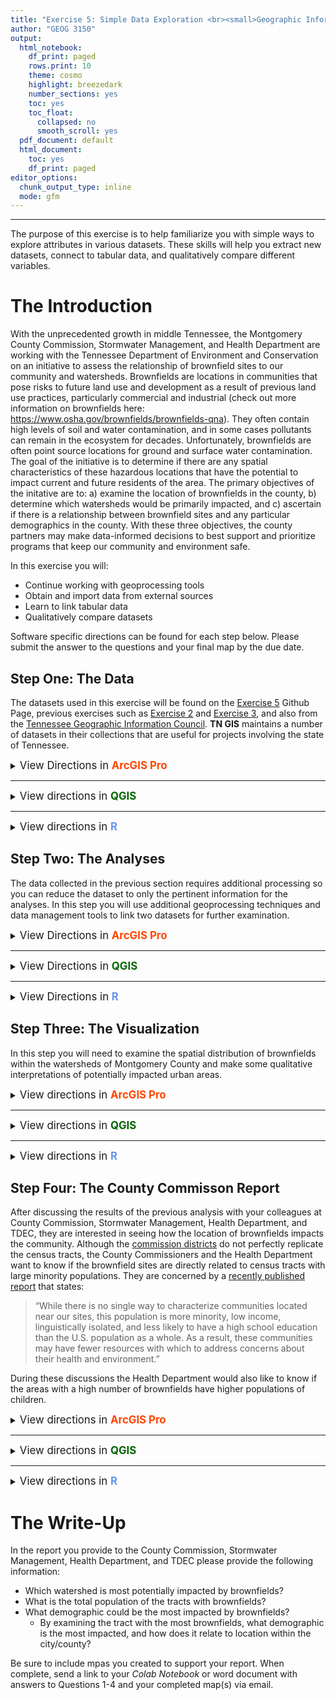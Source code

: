 ```yaml
---
title: "Exercise 5: Simple Data Exploration <br><small>Geographic Information Systems 1 Lab</small></br>"
author: "GEOG 3150"
output:
  html_notebook:
    df_print: paged
    rows.print: 10
    theme: cosmo
    highlight: breezedark
    number_sections: yes
    toc: yes
    toc_float:
      collapsed: no
      smooth_scroll: yes
  pdf_document: default
  html_document:
    toc: yes
    df_print: paged
editor_options:
  chunk_output_type: inline
  mode: gfm
---
```


```{=html}
<style type="text/css">

h1.title {
  font-size: 40px;
  font-family: "Times New Roman", Times, serif;
  color: DarkBlue;
  text-align: center;
}
h4.author { /* Header 4 - and the author and data headers use this too  */
  font-size: 20px;
  font-family: "Times New Roman", Times, serif;
  color: DarkBlue;
  text-align: center;
}

.zoom {
  transform-origin: 40% 50% 0;
  transition: transform .2s;
  margin: 0 auto;
}
.zoom img{
	width:auto;
	height:auto;	
}
.zoom:hover {
  transform: scale(2);
}

th, td {padding: 5px;}

</style>
```
<hr></hr>

The purpose of this exercise is to help familiarize you with simple ways to explore attributes in various datasets. These skills will help you extract new datasets, connect to tabular data, and qualitatively compare different variables.

# The Introduction

With the unprecedented growth in middle Tennessee, the Montgomery County Commission, Stormwater Management, and Health Department are working with the Tennessee Department of Environment and Conservation on an initiative to assess the relationship of brownfield sites to our community and watersheds. Brownfields are locations in communities that pose risks to future land use and development as a result of previous land use practices, particularly commercial and industrial (check out more information on brownfields here: [https://www.osha.gov/brownfields/brownfields-qna](https://www.osha.gov/brownfields/brownfields-qna)). They often contain high levels of soil and water contamination, and in some cases pollutants can remain in the ecosystem for decades. Unfortunately, brownfields are often point source locations for ground and surface water contamination. 
The goal of the initiative is to determine if there are any spatial characteristics of these hazardous locations that have the potential to impact current and future residents of the area. The primary objectives of the initative are to: a) examine the location of brownfields in the county, b) determine which watersheds would be primarily impacted, and c) ascertain if there is a relationship between brownfield sites and any particular demographics in the county. With these three objectives, the county partners may make data-informed decisions to best support and prioritize programs that keep our community and environment safe.

In this exercise you will:

-   Continue working with geoprocessing tools
-   Obtain and import data from external sources
-   Learn to link tabular data
-   Qualitatively compare datasets

Software specific directions can be found for each step below. Please submit the answer to the questions and your final map by the due date.

## Step One: The Data

The datasets used in this exercise will be found on the [Exercise 5](https://github.com/chrismgentry/GIS1-Exercise-5) Github Page, previous exercises such as [Exercise 2](https://github.com/chrismgentry/GIS1-Exercise-2) and [Exercise 3](https://github.com/chrismgentry/GIS1-Exercise-3), and also from the [Tennessee Geographic Information Council](http://www.tngis.org/data-collections.htm). **TN GIS** maintains a number of datasets in their collections that are useful for projects involving the state of Tennessee. 

<details>
<summary><big>View Directions in <b> [ArcGIS Pro]{style="color:#ff4500"} </b></big></summary>

As with previous exercises you should begin by launching [ArcGIS Pro]{style="color:#ff4500"}, creating a new blank template, and creating a folder for this specific exercise. You should now see the typical starting screen that greeted you in all of the previous exercises. While some of the data for this exercise you may already have in previous exercise folders, you will start this lab by downloading a dataset from **TN GIS**. While they maintain a number of quality collections, you will specifically download the _statewide watershed coverage (12 digit Hydrologic Unit Code)_ for Tennessee. This information can be found at the following link: [http://www.tngis.org/water.htm](http://www.tngis.org/water.htm). On that page you will find the link for **"Download Watershed Coverage"**. Click the link, and using the download button <img src= "Images/google-drive-download.jpg" alt="Google Drive Download Button" width = "20" height = "20"> in the upper-right corner, save the _tn_wbd_ zip file to your project folder.

<p align="center"><img src= "Images/tngis-website.png" alt="TN GIS Water Data Download" style="width:100%"></p>

Once you have downloaded the file, navigate to the saved location to unzip the file. Within the unzipped folder you will find three additional folders titled:

- tn_8dig_huc
- tn_12dig_huc
- tn_250k_huc

These are watershed files at varying levels of detail. For hydrologic units you are looking for one with the largest number of digits to get the largest scale data. So for this exercise you will unzip the **tn_12dig_huc** dataset.

<p align="center"><img src= "Images/second-unzip.jpg" alt="tn_12dig_huc.zip extract" style="width:100%"></p>

Finally, with that final folder extracted you will find a folder titled _hydrologic_units_ that will contain a shapefile named **wbdhu12_a_tn.shp** that will be used in this exercise. This is the polygon file representing the 12 digit hydrologic unit codes for the entire state of Tennessee.

Next, you will need the _tornado_data_ file from Exercise 2 and the _census_tracts_ data from Exercise 3. You have a few options for obtaining this data. You can download the data again (but this time to the new project folder), you can navigate to the Exercise 2 and Exercise 3 project folders, respectively, on your computer and copy the zip files to the Exercise 5 project folder, or you can copy the data over using the catalog pane in [ArcGIS Pro]{style="color:#ff4500"}. While the first two options are relatively straight forward, it is important to learn how to navigate and use the catalog in ArcGIS. 

On the _View_ tab, click the Catalog Pane button <img src= "Images/catalog-pane-button.jpg" alt="Catalong Pane Button" width = "14" height = "20"> to open the Catalog Window Pane on the right side of the screen. On the project tab, right-click on the folders option and click "Add Folder Connection. In the resulting window navigate to the folder you would like to connect to and single-click the folder to select it. You don't want to double-click into the folder. You should see the name of the folder appear at the bottom of the window and the OK button should be available.

<p align="center"><img src= "Images/catalog-pane-windows.png" alt="Accessing Catalog Pane" style="width:100%"></p>

Once you have connected to the additional folders you want to use in conjunction with this project you can navigate to them within the _Folders_ link in the Catalog Pane. While you could add data directly from the other folders, the best practice might be to copy the data from one project to another. If for example you plan to alter the data then using it directly from the previous folder would alter it there as well. This could cause future issues when returning to that project. For this exercise you can navigate to the Exercise 2 folder and copy the _tornado_data_ file and paste it in the Exercise 5 folder. This is the safest way to move data such as shapefiles or geodatabases. Because the various data types contain numerous individual files to make up a dataset, catalog will copy/move them all correctly. If you tried to move them using File Explorer and missed one of the files associated with that data it might not work appropriately. So for Exercise 5, you will need to copy the _tornado_data_ and _montco_tracts_ data from exercises two and three respectively.

<p align="center"><div class="zoom"><img src= "Images/catalog-copy-paste.png" alt="Copy and Paste Data in Catalog Pane" style="width:100%"></div></p>

Finally, you will need to download the **Brownfields** and **Demographics** data from the [Exercise 5, GitHub Data](https://github.com/chrismgentry/GIS1-Exercise-5/tree/main/Data) page. Save both in your Exercise 5 project folder and unzip the **brownfields.zip** file to access the dataset.

<big><b>Question No. 1</b></big><br>
Using **File Explorer**, examine the dataset contained in the _brownfields.zip_ file and answer the following question:
<blockquote>
What is the common name of the extracted files? How many are there? What are the various file extensions?
</blockquote>
<small>The library of Congress has a great description of the various extensions [here](https://www.loc.gov/preservation/digital/formats/fdd/fdd000280.shtml).</small>
</details>
<hr></hr>

<details>
<summary><big>View directions in <b> [QGIS]{style="color: #006400"} </b></big></summary>

As with previous exercises you should begin by launching [QGIS]{style="color: #006400"}, creating a new empty project, and creating a project folder for this specific exercise. You should now see the typical starting screen that greeted you in all of the previous exercises. While some of the data for this exercise you may already have in previous exercise folders, you will start this lab by downloading a dataset from **TN GIS**. While they maintain a number of quality collections, you will specifically download the _statewide watershed coverage (12 digit Hydrologic Unit Code)_ for Tennessee. This information can be found at the following link: [http://www.tngis.org/water.htm](http://www.tngis.org/water.htm). On that page you will find the link for **"Download Watershed Coverage"**. Click the link, and using the download button <img src= "Images/google-drive-download.jpg" alt="Google Drive Download Button" width = "20" height = "20"> in the upper-right corner, save the _tn_wbd_ zip file to your project folder.

<p align="center"><img src= "Images/tngis-website.png" alt="TN GIS Water Data Download" style="width:100%"></p>

Once you have downloaded the file, navigate to the saved location to unzip the file. Within the unzipped folder you will find three additional folders titled:

- tn_8dig_huc
- tn_12dig_huc
- tn_250k_huc

These are watershed files at varying levels of detail. For hydrologic units you are looking for one with the largest number of digits to get the largest scale data. So for this exercise you will unzip the **tn_12dig_huc** dataset.

<p align="center"><img src= "Images/second-unzip.jpg" alt="tn_12dig_huc.zip extract" style="width:100%"></p>

Finally, with that final folder extracted you will find a folder titled _hydrologic_units_ that will contain a shapefile named **wbdhu12_a_tn.shp** that will be used in this exercise. This is the polygon file representing the 12 digit hydrologic unit codes for the entire state of Tennessee.

Next, you will need the _tornado_data_ file from Exercise 2 and the _census_tracts_ data from Exercise 3. You have a few options for obtaining this data. You can download the data again (but this time to the new project folder), you can navigate to the Exercise 2 and Exercise 3 project folders, respectively, on your computer and copy the zip files to the Exercise 5 project folder, or you can copy the data over using the _browser window_ in [QGIS]{style="color: #006400"}. While the first two options are relatively straight forward, it is important to be confident navigating and using the browser in QGIS.

If you created a "favorites" folder you will most likely navigate within that location, however, if you haven't created a favorite folder you will search through your drives for the _tornado_data_ file from Exercise 2. Once you locate the file, right/CRTL click on the file and select **Export Layer > To File...**. In the resulting window select _ESRI Shapefile_ as the "Format", for the "File name" click on the browse button <img src= "Images/qgis-file-location-button.jpg" alt="Browse Location Button" width = "20" height = "20"> and give it a file name and save it to your Exercise 5 project folder. If you check the "Add Saved File to Map" button and click OK the file will be added to your layers. 

<p align="center"><div class="zoom"><img src= "Images/qgis-browser.png" alt="Export file from Browser" style="width:100%"></div></p>

Repeat this process for the _census_tracts_ data from Exercise 3. While you could add data directly from the other folders, the best practice might be to export the data from one project to another. If for example you plan to alter the data then using it directly from the previous folder would alter it there as well. This could cause future issues when returning to that project. With these two files added to your layers you only need to download the **Brownfields** and **Demographics** data from the [Exercise 5, GitHub Data](https://github.com/chrismgentry/GIS1-Exercise-5/tree/main/Data) page. Save both in your Exercise 5 project folder and unzip the **brownfields.zip** file to access the dataset.

<big><b>Question No. 1</b></big><br>
Using **File Explorer/Finder**, examine the dataset contained in the _brownfields.zip_ file and answer the following question:
<blockquote>
What is the common name of the extracted files? How many are there? What are the various file extensions?
</blockquote>
<small>The library of Congress has a great description of the various extensions [here](https://www.loc.gov/preservation/digital/formats/fdd/fdd000280.shtml).</small>

</details>
<hr></hr>

<details><summary><big>View directions in <b> [R]{style="color: #6495ED"} </b></span></big></summary>
Before you begin, you will need to open the [Ex5 Colab Notebook](https://github.com/chrismgentry/GIS1-Exercise-5/blob/main/GIS1_EX5.ipynb) and insert **tocolab** after _github_ in the URL to open in the _Colab Environment_. As you have seen before, [R]{style="color: #6495ED"} requires various packages to complete certain analyses. In this exercise you will be using a large number of packages including: **googledrive, tidyverse, ggsn, cowplot, maps, mapproj, raster, rgeos, rgdal, sp, sf, biscale**. Each of these packages also contain various dependencies so it will take a while to load. In previous exercises you installed and loaded packages individually. This requires two lines of code for each package. Therefore this exercise would begin with twenty-four lines to install and load the necessary packages. So in this exercise you will learn to install and load the packages in a three line script. The first line lists the packages, the second line installs all packages, and the third line loads them. In later exercises you will learn to use a library management package to check for libraries on your computer, install them if necessary, and load the packages necessary for the project. For this exercise you will use the following script:

```r
packages<-c('googledrive','tidyverse','ggsn','cowplot','maps','mapproj',
            'raster','rgeos','rgdal','sp','sf','biscale')
sapply(packages, install.packages, character.only = TRUE)
sapply(packages, require, character.only = TRUE)
```

As with [Exercise 3](https://chrismgentry.github.io/GIS1-Exercise-3/) the `tigris` package needs to be loaded separately from other packages with the following script:

```r
devtools::install_github('walkerke/tigris')
library('tigris')
```

The datasets needed for this exercise include: census tracts from [Exercise 3](https://github.com/chrismgentry/GIS1-Exercise-3/tree/main/Data), watersheds data from [TN GIS](http://www.tngis.org/water.htm), brownfields information and demographics data from this [exercise](https://github.com/chrismgentry/GIS1-Exercise-5/tree/main/Data). As with previous exercises all of the data for this lab will be able to be downloaded direct from either a [GitHub Page](https://github.com/chrismgentry/GIS1-Exercise-5) or from a public website. The data from the TN GIS is stored in a Google Drive folder. Most cloud storage platforms have unique data structure that require more detailed download information than a simple \*.csv being stored on a webpage. So to download a file from Google Drive you will use the `googledrive` package that was installed in the list of packages above.

To avoid connecting your own Google credientials you will begin by using the `drive_deauth` function which suspends authorization credentials. Depending on your use of Google Drive within R you may need to provide your login credentials or an access token. If you navigate to [http://www.tngis.org/water.htm](http://www.tngis.org/water.htm) you will find the link for **"Download Watershed Coverage"**. 

<p align="center"><img src= "Images/tngis-website.png" alt="TN GIS Water Data Download" style="width:100%"></p>

By clicking the link, a new window will open with a Google Drive download page. On this screen you can locate the _file ID_ within the URL.

<p align="center"><img src= "Images/google-drive-link.png" alt="Google Drive Download Link" style="width:100%"></p>

This ID will be used in the `drive_downloads` function to obtain the file.

```r
drive_deauth()
drive_download(as_id("0B9UIdGiB_LXOeVVQNm91bGpvUUE"), overwrite = TRUE)
```

On the Google Colaboratory page you will see a folder button <img src= "Images/google-colab-files-button.jpg" alt="Google Colab Files Button" width="20" height="20"> on the left that opens a new pane on the left of the screen. The "directory" for this location is `/content/` which can be directly accessed within Colab. 

<p align="center"><img src= "Images/colab-files-tab.png" alt="Colab Files Tab" style="width:100%"></p>

The script above downloaded the **tn_wbd.zip** file that is now located in the contents folder. You can use the `unzip` function to extract the necessary data.

```r
unzip('tn_wbd.zip')
```

In the folders pane you can see three additional files were extracted. These are watershed files at varying levels of detail. For hydrologic units the file option with the largest number of digits (e.g. 8-digit Huc vs 12-digit HUC) provides the largest scale data. So for this exercise you will unzip the **tn_12dig_huc.zip** dataset. In order to help organize the data, you will add a _exdir =_ call to the script to create a new folder for the data within the contents folder. Because this exercise is specific to Colab the scripts below will differ if you are using different IDE for R.

```r
unzip('tn_12dig_huc.zip', exdir = "/content/watersheds")
```

Now you can open the watersheds folder and view the contents. Due to the file structure of the zip file, the uncompressed data now contains the characters **hydrologic_units\\** in front of the file name. [R]{style="color: #6495ED"} will not permit these characters within a file or object therefore you need to rename the data before you can continue.

<p align="center"><div class="zoom"><img src= "Images/colab-file-names.png" alt="Inaccessible File Names" style="width:100%"></div></p>

To start this process you will create a list of files in the _watershed_ folder that contains the "hydrologic_units" prefix. Since we need to consistently remove the first seventeen characters, you can use the `sub` function to remove those characters. Alternatively if you just needed to rename some files you could add characters between the apostrophes.

```r
names <- list.files(path = "/content/watersheds", pattern = "hydrologic_units")
new_names <- sub('.................','',names)
```

Because `file.rename` operates at the root directory level, you need to temporarily direct the working directory to the location of the inappropriately named files, rename them, then return to the correct working directory. It is possible there is a way around this, unfortunately via Colab or RStudio I do not know how to use `file.name` outside of the directory containing the values.

```r
setwd("/content/watersheds")
file.rename(names,new_names)
setwd("/content")
```

If you navigate back to the files pane you can now see the watershed files have been renamed. To return to the content folder you can use the _up directory_ button <img src= "Images/colab-files-up-button.jpg" alt="Google Colab Up Directory Button" width="20" height="20">.

<p align="center"><div class="zoom"><img src= "Images/colab-new-names.png" alt="Renamed File" style="width:100%"></div></p>

Now you can use the `readOGR` function from `rgeos` to rad in the shapefile to a new object.

```r
watersheds_data <- readOGR("/content/watersheds/wbdhu12_a_tn.shp")
```

With the watersheds dataset created you need to address the remaining datasets. Using similar steps to previous exercises you will now download and create a brownfields dataset. You will also create a new folder for this data just like in the watershed script above.

```r
download.file('https://github.com/chrismgentry/GIS1-Exercise-5/raw/main/Data/brownfields.zip', 'brownfields.zip')
unzip('brownfields.zip', exdir = "/content/brownfields")
brownfields_data <- readOGR("/content/brownfields/brownfields.shp")
```

The next dataset to import will be the [demographics](https://github.com/chrismgentry/GIS1-Exercise-5/blob/main/Data/demographics.csv) dataset from the exercise GitHub page. Because the data is a simple \*.csv file it can easily be read in with the `read.csv` function.

```r
demographics <- read.csv('https://raw.githubusercontent.com/chrismgentry/GIS1-Exercise-5/main/Data/demographics.csv')
```

The final dataset to import is the census tract for Montgomery County. Using the `tigris` package like in [Exercise 3, Step 1](https://chrismgentry.github.io/GIS1-Exercise-3/#11_Step_One:_The_Data) you can use `tracts` to obtain the dataset.

```r
montco_tracts <- tracts("TN", county = "Montgomery")
```

Three of these datasets (brownfields, watersheds, and census tracts) are already in spatial data formats. In order to perform further analysis you need to make sure they have the same coordinate reference system (crs).

```r
crs(watersheds_data)
crs(brownfields_data)
crs(montco_tracts)
```

You can see they are all in different projections. Therefore you need to reproject them under a single crs. For this exercise you will use **EPSG:4326** which in R appears as _+proj=longlat +datum=WGS84 +no_defs_ when referenced in the script. Because the brownfields data is already in this crs you can use it or the EPSG to correct the other datasets. Remember from _Exercise 3_ that data from `tigris` is in a slightly different spatial data structure ( _sf_ vs. _SpatialPolygonsDataFrame_) so the process to reproject that data will vary from the watersheds dataset.

```r
watersheds_data <- spTransform(watersheds_data, crs(brownfields_data))
montco_tracts <- st_transform(montco_tracts, 4326)
```

You can now check the crs information for each dataset and they should all be in EPSG:4326 (or +proj=longlat +datum=WGS84 +no_defs). With the data created and reprojected to the same crs you can move on to the analysis.

<big><b>Question No. 1</b></big><br>
Using the files button on the left, examine the dataset contained in the brownfields.zip file and answer the following question:
<blockquote>
What is the common name of the extracted files? How many are there? What are the various file extensions?
</blockquote>
<small>The library of Congress has a great description of the various extensions [here](https://www.loc.gov/preservation/digital/formats/fdd/fdd000280.shtml).</small>

</details>

## Step Two: The Analyses

The data collected in the previous section requires additional processing so you can reduce the dataset to only the pertinent information for the analyses. In this step you will use additional geoprocessing techniques and data management tools to link two datasets for further examination.

<details>
<summary><big>View Directions in <b> [ArcGIS Pro]{style="color:#ff4500"} </b></big></summary>

With the data collected you can now add the _brownfields_, census tracts, _tornado_data_, and _wbdhu12_a_tn_ (watersheds) data to your project. Although there are a number of ways of isolating data to make derived datasets (e.g. Select > Lasso in [Exercise 4, Step 1](https://chrismgentry.github.io/GIS1-Exercise-4/#11_Step_One:_The_Data)), in this exercise you will use another tool from the **Geoprocessing** Toolbox to complete this task. On the _View Tab_ click on the Geoprocessing Toolbox button <img src= "Images/geoprocessing-button.jpg" alt="Geoprocessing Button" width = "20" height = "20"> to open the Geoprocessing pane on the right side of the screen. By navigating through the tools menus you will find **Select** under _Analysis Tools > Extract_. 
With this tool you will write a simple expression to "select" a small portion of the data you need for further analysis. To do this, double-click the _Select_ tool and in the resulting pane input the following parameters:

- Input Features = tornado_data\*
- Output Feature Class = Here you will insert the file name you want to use. Click on the folder icon to the right of the field and in the new window save the file as _montgomery_county.shp_ in your project folder.
- Expression = Click the drop-down button for the new expression <img src= "Images/new-expression-button.jpg" alt="Expression Button" width = "87" height = "20"> button and use the drop-down boxes to provide the following information: 
  - Where _NAME_ &nbsp; _is equal to_ &nbsp; _Montgomery_
  - Click Run

<p align="center"><div class="zoom"><img src= "Images/select-geoprocessing.png" alt="Select Geoprocessing Tool" style="width:100%"></div></p>
\*The tornado dataset is only being used to obtain a polygon for Montgomery County for the clip process in the next step. 

This will add the new **montgomery_county** shapefile to your contents. You can now remove the tornado dataset because it will no longer be needed. With the polygon of Montgomery County available you can now use the **Clip** tool like in [Exercise 4, Step One](https://chrismgentry.github.io/GIS1-Exercise-4/#11_Step_One:_The_Data) to clip the _brownfields_ and _watersheds_ datasets to reduce them to only those within Montgomery County. If you receive a "Datum conflict" warning, for the purposes of this exercise, you can ignore it an continue with the clip. Recall that the _Input Features_ is the data you want to reduce, the _Clip Feature_ is the data you want it to take the shape of, and _Output Feature Class_ is what you are naming the new file. Refer back to [Exercise 4, Step One](https://chrismgentry.github.io/GIS1-Exercise-4/#11_Step_One:_The_Data) for more information about Clip.

<p align="center"><div class="zoom"><img src= "Images/clipped-data.png" alt="Select Clipped Datasets" style="width:100%"></div></p>

With the new clipped datasets you can remove or just uncheck (in case you want to use them in your final map) the full _brownfields_ and _watersheds_ datasets to reduce clutter. You can also now zoom in closer to view only Montgomery County.

In the final step to prepare the data, you are going to connect a non-spatial data to the census tract dataset. In [Step One](https://chrismgentry.github.io/GIS1-Exercise-5/#11_Step_One:_The_Data) you downloaded a file titled **demographics.csv**. This file contains comma-separated values detailing additional demographic data that you need to append to the census tract data. Although the process is relatively straight-forward, there are a number of steps that need to be taken in order to join the data.

First, if you haven't already, add the _demographics.csv_ file to your table of contents. This can be done from the Catalog Pane or with the "Add Data" button <img src= "Images/arcgis-add-data-button.png" alt="Add Data Button" width = "16" height = "20"> like in previous exercises. Because [ArcGIS Pro]{style="color:#ff4500"} treats \*.csv files as "read only" you need to convert it to a table that can be edited in the software. Now, right-click on the _demographics.csv_ standalone table and go to **Data > Export Table**. In the resulting window choose the following options:

- Input Rows = demographics.csv
- Output Location = Similar to before, navigate only to your project folder and click once to select. In the step you are simply designating the folder the file is to be saved.
- Output Name = Give the file a new name such as demo_table.dbf

Before clicking OK, you need to expand the **Fields** section of the window and click on _Tract_ in the Output Fields column. Then click on the _Properties_ Tab and change the **Type** field to _Text_. Then click OK. If you continued without changing the field type, the variable would most likely be treated as a numerical value. If you open the attribute table for any dataset and mouse-over the variable column without clicking a pop-up window will appear detailing the _Type_ and other parameters of the variable. In the census dataset from the previous exercise, the _NAME_ variable is Type: Text (7). The seven in parenthesis means the max number of available characters is seven. So before you export a table it is good practice to make sure the variables match the variables you intend to join or that the variables will be treated in a manner necessary for additional analyses. 

<p align="center"><img src= "Images/arcgis-table-export.png" alt="Export CSV to DBF" style="width:90%"></p>

The new standalone table should have been added to the Table of Contents. If not you should add it now; the csv table can be removed. Now you can connect the new table to the census tract dataset. Begin by right-clicking on the census data and selecting **Joins and Relates > Add Join**. In the new _Add Join_ window select the following options (your file names may vary):

- Input Table = montco_tracts, or whatever you named the census tract information
- Input Join Field = NAME
- Join Table = demo_table, or whatever you named the new demographics data
- Join Table Field = Tract

For this exercise keep the "Keep All Target Features" button checked and if you receive an warning about an indexing error with the census data you can ignore it for this exercise. Then click the _Validate Join_ button. This will pop-up an new window that will describe the process of checking the two datasets to see if they can be joined. At the bottom of the dialog you should see a line that says there were 39 joins. Close that message and click OK to run the join.

<p align="center"><div class="zoom"><img src= "Images/arcgis-join.png" alt="Join Datasets" style="width:100%"></div></p>

Finally, open the attribute table for the census tracts and scroll to the far right of the table. If the join worked properly you should see a number of additional fields added to the table.

<p align="center"><div class="zoom"><img src= "Images/arcgis-joined-table.png" alt="Join Datasets, Attribute Table" style="width:100%"></div></p>

This will provide all of the data and information you need to visualize the data and make comparisons of the watersheds.

<big><b>Question No. 2</b></big>
<blockquote>
How many watersheds cover Montgomery County? Although they have been clipped from their original geometry, which watershed is the largest? Which is the smallest?
</blockquote>

</details>
<hr></hr>

<details>
<summary><big>View Directions in <b> [QGIS]{style="color:#006400"} </b></big></summary>

With the data collected you can now add the _brownfields_, census tracts, _tornado_data_, and _wbdhu12_a_tn_ (watersheds) data to your project. Although there are a number of ways of isolating data to make derived datasets (e.g. Select Features > Select Features by Freehand in [Exercise 4, Step 1](https://chrismgentry.github.io/GIS1-Exercise-4/#11_Step_One:_The_Data)), in this exercise you will use another tool from **Vector Selection** in the _Processing Toolbox_ to complete this task.

<p align="center"><div class="zoom"><img src= "Images/qgis-ex5-data.png" alt="Vector Selection" style="width:100%"></div></p>

With this tool you will select only a small portion of the data you need for further analysis. To do this, double-click the "Select"Extract by Attribute" tool and in the resulting window input the following parameters (file names may vary):

- Input layer = tornado_data
- Selection attribute = NAME
- Operator = = (equals sign)
- Value = Montgomery

Remember that in [QGIS]{style="color:#006400"} you have the ability to either create permanent files or temporary layers. Because you will only be using the Montgomery County dataset to clip files later on, you can decide whether to use the browse button <img src= "Images/qgis-file-location-button.jpg" alt="Browse Location Button" width = "20" height = "20"> to save the file for future use or just create a temporary file.

<p align="center"><img src= "Images/qgis-extract-by-attribute.png" alt="Select by Attribute" style="width:85%"></p>

This will add the new **montgomery_county** temporary file (or shapefile if saved) to your layers. You can now remove the tornado dataset because it will no longer be needed. You may also consider renaming it if necessary. With the polygon of Montgomery County available you can now use the **Clip** tool like in [Exercise 4, Step One](https://chrismgentry.github.io/GIS1-Exercise-4/#11_Step_One:_The_Data) to clip the _brownfields_ and _watersheds_ datasets to reduce them to only those within Montgomery County. Recall that the _Input layer_ is the data you want to reduce (e.g. brownfields or watersheds), the _Overlay layer_ is the data you want it to take the shape of. Refer back to [Exercise 4, Step One](https://chrismgentry.github.io/GIS1-Exercise-4/#11_Step_One:_The_Data) for more information about Clip. You should go ahead and use the browse button <img src= "Images/qgis-file-location-button.jpg" alt="Browse Location Button" width = "20" height = "20"> to save these as permanent files. Be sure to use a naming convention that will allow you to recal what the files are later on (e.g. montco_brownfields).

With the new clipped datasets you can remove or just uncheck (in case you want to use them in your final map) the full _brownfields_ and _watersheds_ datasets to reduce clutter. You can also now zoom in closer to view only Montgomery County.

<p align="center"><div class="zoom"><img src= "Images/qgis-montco-data.png" alt="Montgomery County Datasets" style="width:100%"></div></p>

In the final step to prepare the data, you are going to connect a non-spatial data to the census tract dataset. In [Step One](https://chrismgentry.github.io/GIS1-Exercise-5/#11_Step_One:_The_Data) you downloaded a file titled **demographics.csv**. This file contains comma-separated values detailing additional demographic data that you need to append to the census tract data. Although the process is relatively straight-forward, there are a number of steps that need to be taken in order to join the data.

First, you will add the **demographics.csv** using _Layer > Add Layer > Add Delimited Text Layer_ from the menu bar, by clicking the "Add Delimited Layer" button <img src= "Images/qgis-add-csv-button.jpg" alt="Add Delimited Layer" width = "20" height = "20">, or by using the shortcut keys CRTL+Shift+T/CMD+Shift+T.

In the resulting window, use the browse button to find the **demographics.csv** data in your project folder. Be sure that "No geometry (attribute only table)" is selected and the the rest of the information as the default. Click Add.

<p align="center"><div class="zoom"><img src= "Images/qgis-delimited-data.png" alt="Text Delimited Dialog" style="width:100%"></div></p>

The _demographics_ table should now be added to your layers. To connect it to the population information, right/CRTL click on the census tract data and select "properties". In the Properties Menu, select the _Joins_ <img src= "Images/qgis-joins.jpg" alt="Joins Tab" width = "40" height = "20"> tab from the left side menu. At the bottom of the screen click the plus (**+**) symbol to add a join. In the new window select the following parameters:

- Join layer = demographics
- Join Field = Tract
- Target field = NAME

Leave the "Cache join layer in memory" checked and scroll down to "Joined Fields". Click all of the fields and scroll down to the "Custom field name prefix" option and check the box. Remove all of the text in the box and then click OK.

<p align="center"><img src= "Images/qgis-vector-join-dialog.png" alt="Vector Join Window" style="width:85%"></p>

Be sure to click OK on the properties window as well to complete the join. Finally, open the attribute table for the census tracts and scroll to the far right of the table. If the join worked properly you should see a number of additional fields added to the table.

<p align="center"><div class="zoom"><img src= "Images/qgis-join-table.png" alt="Join Table" style="width:100%"></div></p>

This will provide all of the data and information you need to visualize the data and make comparisons of the watersheds.

<big><b>Question No. 2</b></big>
<blockquote>
How many watersheds cover Montgomery County? Although they have been clipped from their original geometry, which watershed is the largest? Which is the smallest?
</blockquote>

</details>
<hr></hr>

<details>
<summary><big>View Directions in <b> [R]{style="color:#6495ED"} </b></big></summary>

There are some additional processing steps needed on the collected datasets before you can move on to the visualizations. In [Exercise 3, Step 2](https://chrismgentry.github.io/GIS1-Exercise-3/#12_Step_Two:_The_Analyses) you used the `merge` function to combined the census tracts and population data. In this exercise you will repeat those steps to connect the _demographics_ dataset to the census tracts.

```r
census_tracts <- merge(x = montco_tracts, y = demographics, by.x = "NAME", by.y = "Tract", all = TRUE)
```

By plotting the _brownfield_ or _watersheds_ data using `ggplot2` or quickly using `plot(x)` where x = the name of the dataset, you will like be able to determine that the data included extends far beyond the boundaries of Montgomery County. In the previous [exercise](https://chrismgentry.github.io/GIS1-Exercise-4/#12_Step_Two:_The_Analyses) the `intersect` function was used to clip out the counties within the hurricane buffer. In this exercise you will use the `crop` function to see how it varies from `intersect`. For this step you will want to crop the brownfields and watersheds datasets by the census tracts to retain only those within the county.

```r
montco_brownfields <- crop(brownfields_data,census_tracts)
montco_watersheds <- crop(watersheds_data,census_tracts)
```

If you create a `ggplot()` of the data you will see how the datasets were subset. Essentially, a bounding box (extent of the dataset from the most upper-left portion to the lower-right) was created for the census tract data and any data within that box was retained. Why might this potentially be problematic in some instances? In what instance might this be the best method?

Before proceeding to the visualization portion you need to create a couple tables to help answer the questions asked by your community partners. One being how many brownfield occur within each watershed and census tract. To do this you can use the `over` function from the `rgeos` to create a count of the overlapping data. This is called a _spatial join_ and it returns a count of the points that fall within a specific polygon. More information on `over` can be found [here](https://www.rdocumentation.org/packages/rgeos/versions/0.5-5/topics/over).

```r
brownfields_per_watershed <- over(montco_brownfields,montco_watersheds)
watershed_table <- as.data.frame(table(brownfields_per_watershed$HUC_12))
watershed_table <- transform(watershed_table, Var1 = as.character(Var1))
colnames(watershed_table) <- c("HUC_12","BF_Count")
watershed_table
```

In the script above, `over` created the spatial join analysis. The next line converted the information into a dataframe table with columns of variables and rows of observations. However, because the watershed names (HUC_12) a numeric, the table would not be able to be joined to a previous dataset because the numeric name for the watershed was treated as a character (nominal data). So the `transform` function was used to convert the names to characters. Finally, `colnames` was used to rename the columns to names that are more appropriate for the data.

Once the table has been created you will need to connect the table to the original data so the information can potentially be included in the visualization. Because some of the watershed do no contain a brownfield there will be NA values reported for those observations. So there will be a line added to replace the NA values with zeros in the script below:

```r
montco_watershed_data <- merge(x = montco_watersheds, y = watershed_table, by.x = "HUC_12", by.y = "HUC_12", all = TRUE)
montco_watershed_data@data$BF_Count[is.na(montco_watershed_data@data$BF_Count)] <- 0
montco_watershed_data@data
```

While you have seen the `merge` function before, notice the syntax for the second line. Because the data is a SpatialPolygonsDataFrame the data table that contains the data will be held in a _slot_ (a container for information in certain file types) call **data**. So to examine the information you will call to the object and add _@data_ following the object name. In the example above, the script is identifying the **BF_Count** variable in the watersheds data slot and saying "if there _is_ a _na_ value in that variable within the slot, it should be replaced with a 0." If you examine the object only you will notice there are actually several slots including:

- bb = bounding box
- data = the data table
- plotOrder = the order of the polygons when drawn
- polygons = the longitude and latitude values corresponding to the different polygons
- proj4string = the crs information

Remember that you should always examine new datasets when they are imported into your project. Because the census tract data is a slightly different format than the watershed you will complete a very similar process to the above script with a slight modification to convert the census tracts to a SpatialPolygonsDataFrame.

```r
census_tracts_spdf <- sf::as_Spatial(census_tracts)
brownfields_per_tract <- over(montco_brownfields,census_tracts_spdf)
census_tract_table <- as.data.frame(table(brownfields_per_tract$NAME))
census_tract_table <- transform(census_tract_table, Var1 = as.character(Var1), Freq = as.numeric(Freq))
colnames(census_tract_table) <- c("Name","BF_Count")
census_tract_table
```

With the table created you can now attach it to the original census data.

```r
census_tract_dataset <- merge(x = census_tracts, y = census_tract_table, by.x = "NAME", by.y = "Name", all = TRUE)
census_tract_dataset$BF_Count[is.na(census_tract_dataset$BF_Count)] <- 0
str(census_tract_dataset)
```

while you could have kept the SpatialPolygonsDataFrame version of the census data, it is important to know how to manage different classes of data. So in this exercise the census tract data will continue to be [simple features (sf)](https://cran.r-project.org/web/packages/sf/vignettes/sf1.html) data while the watershed data will be [sp](https://cran.r-project.org/web/packages/sp/vignettes/intro_sp.pdf).

If you examine the brownfields dataset it is also a type of _sp_ data called a **SpatialPointsDataFrame**. Because the values are points and not polygons you can see the type changes accordingly. If you create a visualization of the data you will find that while crop worked to subset the information based on the bounding rectangle of the census tracts, because of the shape of Montgomery County and the location of the brownfields one record was retained erroneously. The first record "The Compost Company" is located south of the county and therefore needs to be removed from the dataset. To do this you will convert the brownfields dataset to a data frame and remove the first row of data. Because items in a data frame can be identified by row (first value) and column (second value) simply adding [-1,] behind the object name will "subrtract" the entire row from the dataset. Since you are already editing the data, it would also make sense to rename the column to names that match `ggplot2` nomenclature.

```r
brownfields_dataset <- as.data.frame(montco_brownfields)
colnames(brownfields_dataset) <- c("Name", "long", "lat", "NA")
brownfields_dataset <- brownfields_dataset[-1,]
brownfields_dataset
```

Finally, just in case you need a simple outline of Montgomery County for your visualization in the next step you can create an object polygon of the county with a similar script to create the states information in [Exercise 2, Step 1](https://chrismgentry.github.io/GIS1-Exercise-2/#11_Step_One:_The_Data).

```r
counties <- map_data("county")
tn_counties <- subset(counties, region == "tennessee")
montco <- subset(tn_counties, subregion == "montgomery")
```

<big><b>Question No. 2</b></big>
<blockquote>
How many watersheds cover Montgomery County? Although they have been clipped from their original geometry, which watershed is the largest? Which is the smallest?
</blockquote>
<small>HINT: View acres in the watershed dataset.</small>
</details>

## Step Three: The Visualization

In this step you will need to examine the spatial distribution of brownfields within the watersheds of Montgomery County and make some qualitative interpretations of potentially impacted urban areas. 

<details><summary><big>View directions in <b> [ArcGIS Pro]{style="color:#ff4500"} </b></span></big></summary>

Examine the spatial distribution of the brownfield throughout the county. The clustering should be relatively apparent and might match up with your knowledge of industrial activities in the various areas of Montgomery County. In order to help quantify the number of brownfields in each watershed you can use a **Spatial join** to create a count variable for this information. To do this, right-click on the _montgomery county watershed_ dataset and go to _Join and Relates > Spatial Join_

<p align="center"><img src= "Images/arcgis-spatial-join.png" alt="Spatial Join Datasets" style="width:85%"></p>

In the resulting window, select the following parameters (your file names may vary):

- Target Features = Montgomery County watersheds
- Join Features = Montgomery County brownfields
- Output Feature Class = This is where you name the new dataset. For continuity you can name it something like: brownfields_per_watershed.shp
- Join Operation = Choose "Join one to one" from the drop-down menu
  - Keep all Target Features should remain checked
- Match Option = Choose "Intersect" from the drop-down menu

You can leave the remaining items blank and click OK.

<p align="center"><img src= "Images/arcgis-spatial-join-pane.png" alt="Spatial Join Datasets Dialog" style="width:85%"></p>

By examining the attribute table for the new dataset you should see a new variable called **Join_Count**. This is the number of brownfields that occur within each watershed.
 
Using the skills you learned in Exercises [Two](https://chrismgentry.github.io/GIS1-Exercise-2/), [Three](https://chrismgentry.github.io/GIS1-Exercise-3/), and [Four](https://chrismgentry.github.io/GIS1-Exercise-4/) you can now make a map that shows Montgomery County, the location of brownfields and watersheds in a graduated color scheme by number of brownfields. Remember to include cartographic elements such as legend, scale bar, north arrow, etc. In this visualization you may also want to add a different basemap or inset map that provides additional supporting information.

<big><b>Question No. 3</b></big>
<blockquote>
Which watershed contains the most brownfields?
</blockquote>

</details>
<hr></hr>

<details><summary><big>View directions in <b> [QGIS]{style="color:#006400"} </b></span></big></summary>

Examine the spatial distribution of the brownfield throughout the county. The clustering should be relatively apparent and might match up with your knowledge of industrial activities in the various areas of Montgomery County. In order to help quantify the number of brownfields in each watershed you can use **Join attributes by location (Summary)** from the _Vector General_ menu in the Processing Toolbox. this will create a count of the total number of brownfields per watershed polygon. In the _Join attributes by location (Summary)_ select the following options (layer names may vary):

- Input layer = watershed layer for Montgomery County
- Join layer = brownfields layer for Montgomer County
- Geometric predicate = Intersects

In the _Summaries to calculate..._ you will click the browse button and select only "count". When selected, click the blue arrow button <img src= "Images/qgis-blue-arrow.jpg" alt="blue Arrow" width = "20" height = "20"> to return to the previous page. As before, you can leave this as a temporary file\* or you can choose to create a permanent file for future use. Now click Run.

<p align="center"><div class="zoom"><img src= "Images/qgis-spatial-join.png" alt="Spatial Join Datasets Dialog" style="width:100%"></div></p>
\*If you choose to make a temporary file you should rename it in the layers with a sensible name.

By examining the attribute table for the new dataset you should see a new variable called **Name_count**. This is the number of brownfields that occur within each watershed. Unfortunately, some of the cells are populated with "Null" values. You need to remove these in order to create a proper graduated color scheme. To do this you will open the attribute table for newly created dataset and click the _Field calculator_ button <img src= "Images/qgis-field-calculator-button.jpg" alt="Field Calculator button" width = "20" height = "20">. In the new window uncheck the box for "Create a new field" and check the box for "Update existing field". In the drop-down menu below the box select _Name_count_. In the Expression box type the following and click OK:

```if("Name_count" is null, 0, "Name_count")```

<p align="center"><div class="zoom"><img src= "Images/qgis-field-calculator.png" alt="Field Calculator" style="width:100%"></div></p>

This will replace all of the null values with zero values. Finally, click the _Toggle editing mode_ button <img src= "Images/qgis-editor-button.jpg" alt="toggle Editing" width = "20" height = "20"> and save the changes to the table.

Now, using the skills you learned in Exercises [Two](https://chrismgentry.github.io/GIS1-Exercise-2/), [Three](https://chrismgentry.github.io/GIS1-Exercise-3/), and [Four](https://chrismgentry.github.io/GIS1-Exercise-4/) you can now make a map that shows Montgomery County, the location of brownfields and watersheds in a graduated color scheme by number of brownfields. Remember to include cartographic elements such as legend, scale bar, north arrow, etc. In this visualization you may also want to add a different basemap or inset map that provides additional supporting information.

<big><b>Question No. 3</b></big>
<blockquote>
Which watershed contains the most brownfields?
</blockquote>

</details>
<hr></hr>

<details><summary><big>View directions in <b> [R]{style="color:#6495ED"} </b></span></big></summary>

Examine the spatial distribution of the brownfield throughout the county. The clustering should be relatively apparent and might match up with your knowledge of industrial activities in the various areas of Montgomery County. Use the skills you developed in Exercises [4](https://chrismgentry.github.io/GIS1-Exercise-4/#13_Step_Three:_The_Visualization), [3](https://chrismgentry.github.io/GIS1-Exercise-3/#13_Step_Three:_The_Visualization), and [2](https://chrismgentry.github.io/GIS1-Exercise-2/) to **_complete_** the scripts below and create the visualizations for the number of brownfields per watershed and the number of brownfields per census tract. Don't forget to add all of the necessary map elements and feel free to add any ancillary data from this or previous exercises that enhance your map.

Watershed Map:
```r
#ggplot() +
#geom_polygon(data = DATASET, aes(x=long, y=lat, group=group, fill = SELECT THE APPROPRIATE VARIABLE), color = "gray", size = 0.25, linetype="dashed") + 
#geom_polygon(data = montco, aes(x=long, y=lat, group=group), fill = NA, color = "black", size = 1) + 
#geom_point(data = DATASET, aes(x=long, y=lat), color = "SELECT A COLOR") +
#coord_fixed() +
#ADD THE NECESSARY ELEMENTS HERE
```

Census Tract Map:
```r
#ggplot() +
#geom_sf(data = DATASET, aes(fill = SELECT THE APPROPRIATE VARIABLE)) + scale_fill_viridis_c(direction = -1, option = "A") +
#geom_point(data = DATASET, aes(x=long, y=lat), color = "red") +
#coord_sf() +
#ADD THE NECESSARY ELEMENTS HERE
```

Remember to remove all \# comment tags before running the edited scripts.

<big><b>Question No. 3</b></big>
<blockquote>
Which watershed contains the most brownfields?
</blockquote>

</details>

## Step Four: The County Commisson Report

After discussing the results of the previous analysis with your colleagues at County Commission, Stormwater Management, Health Department, and TDEC, they are interested in seeing how the location of brownfields impacts the community. Although the [commission districts](https://mcgtn.org/storage/departments/commission/maps/DistrictMap.pdf) do not perfectly replicate the census tracts, the County Commissioners and the Health Department want to know if the brownfield sites are directly related to census tracts with large minority populations. They are concerned by a [recently published report](https://www.epa.gov/cleanups/olem-programs-address-contamination-superfund-brownfields-and-rcra-sites-near-60-percent-us) that states:

> "While there is no single way to characterize communities located near our sites, this population is more minority, low income, linguistically isolated, and less likely to have a high school education than the U.S. population as a whole. As a result, these communities may have fewer resources with which to address concerns about their health and environment."

During these discussions the Health Department would also like to know if the areas with a high number of brownfields have higher populations of children.


<details><summary><big>View directions in <b> [ArcGIS Pro]{style="color:#ff4500"} </b></span></big></summary>

Using the skills you learned in this and previous exercises, create a new _spatial join_ between the _census tracts_ and _brownfields_ datasets (for this exercise ignore any datum warning). As with the previous spatial join, you should now have an additional variable labeled "Join_Count" that details the number of brownfields per census tract.

One way you can view two variables at once on a map is to create bivariate symbology.

<p align="center"><img src= "Images/symbology-bivariate-pane.jpg" alt="Bivariate Color Selection" style="width:65%"></p>

This creates a grid of colors with an X and Y axis with the following categories:

<p align="center"><img src= "Images/bivariate-color-scheme.png" alt="Bivariate Color Scheme" style="width:65%"></p>

- Where the Bottom Left cell indicates low values in both variables
- Where the Upper Left cell indicates high values in the first variable and low values in the second variable
- Where the Bottom Right cell indicates low values in the first variable and high values in the second variable
- Where the Upper Right cell indicates high values in the first variable and high values in the second variable

The other grid cells represent midpoints in the variables. The variables can be selected in the _symbology pane_ where "Field 1" is one variable and "Field 2" is the other variable. So to visualize _brownfields_ and one of the population demographics select one for each field. For "Grid Size" select 3x3. You can select your own color scheme with the drop-down menu. In the fields section below, you can rename the fields (e.g. "join count" means nothing so give it an appropriate name).

<p align="center"><img src= "Images/arcgis-bivariate-options.png" alt="Bivariate Color Options" style="width:65%"></p>

With these settings you should have a symbology that shows if a census tract is high or low in either of the particular variables. Test a number of different variable combinations with the count of brownfields and various demographic categories. 

<big><b>Question No. 4</b></big>
<blockquote>
Which census tract contains the most brownfields?
</blockquote>

</details>
<hr></hr>

<details><summary><big>View directions in <b> [QGIS]{style="color:#006400"} </b></span></big></summary>

Using the skills you learned in this and previous exercises, create a new _Join attributes by location (Summary)_ between the _census tracts_ and _brownfields_ datasets (for this exercise ignore any datum warning). As with the previous spatial join, you should now have an additional variable labeled "Name_count" that details the number of brownfields per census tract.

One way you can view two variables at once on a map is to create bivariate symbology. This creates a grid of colors with an X and Y axis with the following categories:

<p align="center"><img src= "Images/bivariate-color-scheme.png" alt="Bivariate Color Scheme" style="width:65%"></p>

- Where the Bottom Left cell indicates low values in both variables
- Where the Upper Left cell indicates high values in the first variable and low values in the second variable
- Where the Bottom Right cell indicates low values in the first variable and high values in the second variable
- Where the Upper Right cell indicates high values in the first variable and high values in the second variable

The other grid cells represent midpoints in the variables. You can create these bivariate maps in QGIS with some editing of the individual color palettes in your graduate colors map and by using a plug-in to create the legend. In order to create the map you first need to duplicate your layer. This example will use the watershed dataset with the "Name_count" variable for number of brownfields. You should be using the census layer that contains the brownfield count you made in the first part of this section. To duplicate a layer, right/CRTL click on a layer and select **Duplicate Layer**. If it helps you to keep the two layers organized, you can amend their layer name to include the variable used for the graduated colors (e.g. watersheds_brownfields_count or watersheds_brownfields_acres). Otherwise just before you remember what each one is displaying.

Next, you will need to create a graduated symbology for each layer with three (3) categories and a specific color palette. Because bivariate maps blend two color schemes it is important to have the appropriate color selection. Here is an example of several bivariate color palettes from [Joshua Stevens](https://www.joshuastevens.net/cartography/make-a-bivariate-choropleth-map/)

<p align="center"><div class="zoom"><img src= "Images/bivariate-color-palettes.png" alt="Bivariate Color Palettes" style="width:100%"></div></p>

This example will use the second color palette. There are a few steps required to match your graduated colors categories to the color palettes on the X and Y axes in the image above:

  1. Select the appropriate _value_. Acres will be used for this example.
  2. Set the classes to 3.
  3. Double-click on the first of the selected colors.
  4. In the new _Symbol Selector_ window, click on the color bar.
  5. In the next _Select Color_ window, type in the HTML notation that matches your selected palette. Remember, one of your layers will start at the bottom left and work up and the other will start and the bottom left and work to the right.

Finally, click OK on the windows in Steps 3 and 4 and repeat the process for the next color moving progressively up or right on the selected bivariate palette depending on the layer. This process will need to be completed for both of the two layers you will use in your bivariate map.

<p align="center"><div class="zoom"><img src= "Images/qgis-customize-color-steps.png" alt="Bivariate Color Palette Steps" style="width:100%"></div></p>

Once you have completed this process for each of the layers you should return to the properties menu of the first layer and under the _Symbology_ tab scroll down to _Layer Rendering_ and expand the options to see the options for **Blending mode**. Choose _multiply_ for the layer, and _normal_ for the feature and click OK.

<p align="center"><div class="zoom"><img src= "Images/qgis-layer-rendering.jpg" alt="Layer Rendering" style="width:100%"></div></p>

With both layers viewable you should now have a bivariate color palette for the data.

<p align="center"><div class="zoom"><img src= "Images/qgis-bivariate-map.png" alt="Bivariate Map" style="width:100%"></div></p>

Because QGIS is unable to interpret the appropriate legend style from the available data you need to add a plug-in. Click **Plugins > Manage and Install Plugins** from the menu bar. 

<p align="center"><img src= "Images/qgis-manage-plugins.png" alt="Install and Manage Plugins" style="width:100%"></p>

Next, search for "Bivariate Legend" in the search bar. Be sure _All_ is selected in the left side column. This should bring up the *Bivariate Legend* plugin. Click _Install Plugin_ in the lower right of the window to install the legend generator.

<p align="center"><div class="zoom"><img src= "Images/qgis-bivariate-legend-plugin.png" alt="Install Bivariate Legend Plugin" style="width:100%"></div></p>

With the plugin installed you can return to your project. You will now have a _Bivariate Legend_ button <img src= "Images/qgis-bivariate-plugin-button.jpg" alt="Bivariate Legend button" width = "20" height = "20"> on your toolbar. Click the button to open the legend generator. Select the appropriate _Top layer_ from the drop-down menu and click the box for Reverse colors. Select the appropriate _Bottom layer_, set the _Square width_ to 48, and choose _Multiply_ for the drop-down menu below. Then click _Generate legend_.

<p align="center"><img src= "Images/qgis-bivariate-legend-generator.png" alt="Bivariate Legend Generator" style="width:85%"></p>

Finally, click **Export legend to image** and save it in your project folder with a **.png** extension. In your layout, use the _Add image_ button <img src= "Images/qgis-add-image-button-layout.jpg" alt="Add image to layout button" width = "20" height = "20"> and draw the image box while holding the shift key to constrain the box to a perfect square. Next, right-click in the box and go to _Item properties_ to locate the image file. In the properties pane, select _Raster Image_ and navigate to your project folder to add the image. 

<p align="center"><div class="zoom"><img src= "Images/qgis-insert-image-legend.png" alt="Insert Legend Image" style="width:100%"></div></p>

Remember that this is now simply an image which means you will need to manually create the legend using the image and inserted text. Be sure you remember which data belongs on which axis and think about how you want the reader to interpret the information. Here is an example of one that could be used for the legend created above.

<p align="center"><img src= "Images/qgis-sample bivariate-legend.png" alt="Bivariate Legend Example" style="width:50%"></p>

You should experiment with different demographics to see how they relate to the number of brownfields before completing the assignment. You will want to select the variable that you believe shows which demographic would most be impacted by the presence of brownfields in the various tracts.

<big><b>Question No. 4</b></big>
<blockquote>
Which census tract contains the most brownfields?
</blockquote>

</details>
<hr></hr>

<details><summary><big>View directions in <b> [R]{style="color:#6495ED"} </b></span></big></summary>

As stated above, the County Commissioners and the Health Department want to see the relationship between census tracts with large minority populations and brownfields and the Health Department would also like to see the relationship between brownfields juvenile populations. The visualizations you created above simply show the number of brownfields per watershed/census tract. You could create a qualitative visualization where demographics (either minority class or age class) is used as the fill with brownfield locations as an overlay. However, you can also create a two variable quantitative map called a bivariate map that displays quantitative categories for two different variables. This creates a grid of colors with an X and Y axis with the following categories:

<p align="center"><img src= "Images/bivariate-color-scheme.png" alt="Bivariate Color Scheme" style="width:65%"></p>

- Where the Bottom Left cell indicates low values in both variables
- Where the Upper Left cell indicates high values in the first variable and low values in the second variable
- Where the Bottom Right cell indicates low values in the first variable and high values in the second variable
- Where the Upper Right cell indicates high values in the first variable and high values in the second variable

The other grid cells represent midpoints in the variables. You can create these bivariate maps in [R]{style="color:#6495ED"} manually or by using the `biscale` package loaded at the beginning of this exercise. Because bivariate maps blend two color schemes it is important to have the appropriate color selection. [Graduated symbology palettes](https://slu-opengis.github.io/biscale/reference/bi_pal.html) have been created that cover a range of color possibilities for the legend. These include: 

<p align="center"><div class="zoom"><img src= "Images/biscale-bivariate-colors.png" alt="Biscale Bivariate Color Palettes" style="width:100%"></div></p>

Like the visualization you created for [Exercise 3, Step 3](https://chrismgentry.github.io/GIS1-Exercise-4/#13_Step_Three:_The_Visualization), you will rely on syntax from `cowplot` to overlay the map and legend from `biscale`. However, currently the only demographic data in this exercise is by race. So before you begin this process you need to take the additional step of connecting the population data from [Exercise 3, Step 2](https://chrismgentry.github.io/GIS1-Exercise-3/#12_Step_Two:_The_Analyses). The same script can be used to obtain the dataset:

```r
population <- read.csv('https://raw.githubusercontent.com/chrismgentry/GIS1-Exercise-3/main/Data/mont_co_pop.csv', colClasses=c(Tract="character"))
```

To connect the data to the census tract dataset **_complete_** the following script:

```r
#census_with_pop <- merge(x = census_tract_dataset, y = DATASET, by.x = "VARIABLE", by.y = "VARIABLE", all = TRUE)
```

If you have questions about completing the script above review the information from [Exercise 3, Step 2](https://chrismgentry.github.io/GIS1-Exercise-3/#12_Step_Two:_The_Analyses) or from similar steps earlier in this exercise.

To create the bivariate dataset you need to use the `bi_class` function from _biscale_.

```r
bivariate_data <- bi_class(census_with_pop, x = total_pop, y = BF_Count, dim = 3, style = "jenks")
```

In this script you identify the dataset to be used to create the _bi_class_ data. You identify the x variable, in this example total population and the y variable for the count of brownfields. Finally you provide the number of dimensions (3) and _style_ to calculate the divisions in the data. For this example you will use [Jenks Natural Breaks Classification](https://pro.arcgis.com/en/pro-app/latest/help/mapping/layer-properties/data-classification-methods.htm) simply identified as "jenks". 

Now you can use the information above to create the visualization based on total population. You will need to create a new code block or alter the one above to identify an x variable appropriate to answer the questions posed by the County Commission and Health Department.

```r
bivariate_map <- ggplot() +
  geom_sf(data = bivariate_data, mapping = aes(fill = bi_class), color = "white", size = 0.1, show.legend = FALSE) +
  geom_point(data = brownfields_dataset, aes(x=long, y=lat), color = "red") + 
  bi_scale_fill(pal = "DkViolet", dim = 3) +
  theme_void()
```

You can use this same example script to create a map based on a different demographic variable (x) as long as it is identified appropriately in the **bivariate_data** script block above. Next you need to create an object to serve as the legend. Unfortunately, because `biscale` legends are not linked to the data you will need to overlay it as an "image". So be careful that any changes made to the data are reflected in the legend as well.

```r
legend <- bi_legend(pal = "DkViolet",
                    dim = 3,
                    xlab = "Total Population",
                    ylab = "No. Brownfields",
                    size = 10)
```

With the map and legend objects created you can now script the base of the final map using the same process as the [last exercise](https://chrismgentry.github.io/GIS1-Exercise-4/#13_Step_Three:_The_Visualization).

```r
final_map <- ggdraw() +
  draw_plot(bivariate_map, 0, 0, 1, 1) +
  draw_plot(legend, 0.7, 0, 0.25, 0.25)
final_map
```

For this map, total population was simply used to provide an example script. So to finish this exercise you will need to alter the **x** variable in the _bivariate_data_ script to determine if there is any relationship between demographics (race or age) for the County Commission and Health Department. 

<big><b>Question No. 4</b></big>
<blockquote>
Which census tract contains the most brownfields?
</blockquote>

</details>

# The Write-Up

In the report you provide to the County Commission, Stormwater Management, Health Department, and TDEC please provide the following information:

- Which watershed is most potentially impacted by brownfields?
- What is the total population of the tracts with brownfields?
- What demographic could be the most impacted by brownfields?
  - By examining the tract with the most brownfields, what demographic is the most impacted, and how does it relate to location within the city/county?

Be sure to include mpas you created to support your report. When complete, send a link to your _Colab Notebook_ or word document with answers to Questions 1-4 and your completed map(s) via email.